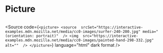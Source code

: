 
<Meta title="Atoms/Multimedia/Picture" />

# Picture

<Unstyled>
  <picture>
    <source 
      srcSet="https://interactive-examples.mdn.mozilla.net/media/cc0-images/surfer-240-200.jpg"
      media="(orientation: portrait)" 
    />
    <img 
      src="https://interactive-examples.mdn.mozilla.net/media/cc0-images/painted-hand-298-332.jpg" 
      alt="" 
    />
  </picture>
</Unstyled>

<Source
  code={`
    <picture>
      <source 
        srcSet="https://interactive-examples.mdn.mozilla.net/media/cc0-images/surfer-240-200.jpg"
        media="(orientation: portrait)" 
      />
      <img 
        src="https://interactive-examples.mdn.mozilla.net/media/cc0-images/painted-hand-298-332.jpg" 
        alt="" 
      />
    </picture>
  `}
  language="html"
  dark
  format
/>